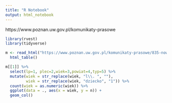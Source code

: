 ```yaml
---
title: "R Notebook"
output: html_notebook
---
```


https://www.poznan.uw.gov.pl/komunikaty-prasowe

```r
library(rvest)
library(tidyverse)
```


```r
m <- read_html("https://www.poznan.uw.gov.pl/komunikaty-prasowe/835-nowych-przypadkow-zakazen") %>%
  html_table()
```

```r
m[[1]] %>%
  select(lp=1, plec=2,wiek=3,powiat=4,typ=5) %>%
  mutate(wiek = str_replace(wiek, "l\\. ", ""),
         wiek = str_replace(wiek, "dziecko", "1")) %>%
  count(wiek = as.numeric(wiek)) %>%
  ggplot(data = ., aes(x = wiek, y = n)) +
  geom_col()
```

